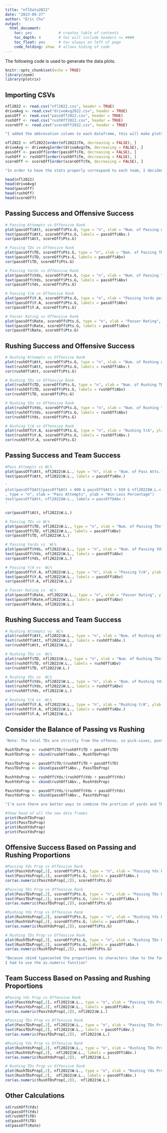 ```yaml
---
title: "nflData2022"
date: "2023-09-27"
author: "Eric Chu"
output:
  html_document:
    toc: yes            # creates table of contents
    toc_depth: 4        # toc will include headers <= ####
    toc_float: yes      # toc always on left of page
    code_folding: show  # allows hiding of code
---
```


The following code is used to generate the data plots.

```r
knitr::opts_chunk$set(echo = TRUE)
library(zoom)
library(plotrix)
```

## Importing CSVs
``` r
nfl2022 <- read.csv("nfl2022.csv", header = TRUE)
driveAvg <- read.csv("driveAvg2022.csv", header = TRUE)
passOff <- read.csv("passOff2022.csv", header = TRUE)
rushOff <- read.csv("rushOff2022.csv", header = TRUE)
scoreOff <- read.csv("scoreOff2022.csv", header = TRUE)

"I added the abbrevation column to each dataframe, this will make plotting, sorting, and organization easier."
```


```r
nfl2022 <- nfl2022[order(nfl2022$Tm, decreasing = FALSE), ]
driveAvg <- driveAvg[order(driveAvg$Tm, decreasing = FALSE), ]
passOff <- passOff[order(passOff$Tm, decreasing = FALSE), ]
rushOff <- rushOff[order(rushOff$Tm, decreasing = FALSE), ]
scoreOff <- scoreOff[order(scoreOff$Tm, decreasing = FALSE), ]

"In order to have the stats properly correspond to each team, I decided to use alphabetical order since it is the most consistent ordering between each data frame."
```

``` r
head(nfl2022)
head(driveAvg)
head(passOff)
head(rushOff)
head(scoreOff)
```


## Passing Success and Offensive Success
``` r

# Passing Attempts vs Offensive Rank
plot(passOff$Att, scoreOff$Pts.G, type = "n", xlab = "Num. of Passing Atts.", ylab = "Points per Game")
text(passOff$Att, scoreOff$Pts.G, labels = passOff$Abv.)
cor(passOff$Att, scoreOff$Pts.G)

# Passing TDs vs Offensive Rank
plot(passOff$TD, scoreOff$Pts.G, type = "n", xlab = "Num. of Passing TDs", ylab = "Points per Game")
text(passOff$TD, scoreOff$Pts.G, labels = passOff$Abv)
cor(passOff$TD, scoreOff$Pts.G)

# Passing Yards vs Offensive Rank
plot(passOff$Yds, scoreOff$Pts.G, type = "n", xlab = "Num. of Passing YDs", ylab = "Points per Game")
text(passOff$Yds, scoreOff$Pts.G, labels = passOff$Abv)
cor(passOff$Yds, scoreOff$Pts.G)

# Passing Y/A vs Offensive Rank
plot(passOff$Y.A, scoreOff$Pts.G, type = "n", xlab = "Passing Yards per Attempt", ylab = "Points per Game")
text(passOff$Y.A, scoreOff$Pts.G, labels = passOff$Abv)
cor(passOff$Y.A, scoreOff$Pts.G)

# Passer Rating vs Offensive Rank
plot(passOff$Rate, scoreOff$Pts.G, type = "n", xlab = "Passer Rating", ylab = "Points per Game")
text(passOff$Rate, scoreOff$Pts.G, labels = passOff$Abv)
cor(passOff$Rate, scoreOff$Pts.G)

```

## Rushing Success and Offensive Success
```r
# Rushing Attempts vs Offensive Rank
plot(rushOff$Att, scoreOff$Pts.G, type = "n", xlab = "Num. of Rushing Atts.", ylab = "Points per Game")
text(rushOff$Att, scoreOff$Pts.G, labels = rushOff$Abv.)
cor(rushOff$Att, scoreOff$Pts.G)

# Rushing TDs vs Offensive Rank
plot(rushOff$TD, scoreOff$Pts.G, type = "n", xlab = "Num. of Rushing TDs", ylab = "Points per Game")
text(rushOff$TD, scoreOff$Pts.G, labels = rushOff$Abv)
cor(rushOff$TD, scoreOff$Pts.G)

# Rushing YDs vs Offensive Rank
plot(rushOff$Yds, scoreOff$Pts.G, type = "n", xlab = "Num. of Rushing Yds", ylab = "Points per Game")
text(rushOff$Yds, scoreOff$Pts.G, labels = rushOff$Abv)
cor(rushOff$Yds, scoreOff$Pts.G)

# Rushing Y/A vs Offensive Rank
plot(rushOff$Y.A, scoreOff$Pts.G, type = "n", xlab = "Rushing Y/A", ylab = "Points per Game")
text(rushOff$Y.A, scoreOff$Pts.G, labels = rushOff$Abv.)
cor(rushOff$Y.A, scoreOff$Pts.G)
```

## Passing Success and Team Success
```r

#Pass Attempts vs WL%
plot(passOff$Att, nfl2022$W.L., type = "n", xlab = "Num. of Pass Atts.", ylab = "Win-Loss Percentage")
text(passOff$Att, nfl2022$W.L., labels = passOff$Abv.)

'
plot(passOff$Att[passOff$Att < 600 & passOff$Att > 550 & nfl2022$W.L.< 0.55 & nfl2022$W.L. > 0.5], nfl2022$W.L.[passOff$Att < 600 & passOff$Att > 550 & nfl2022$W.L.< 0.55 & nfl2022$W.L. > 0.5]
, type = "n", xlab = "Pass Attempts", ylab = "Win-Loss Percentage")
text(passOff$Att, nfl2022$W.L., labels = passOff$Abv.)
'

cor(passOff$Att, nfl2022$W.L.)

# Passing TDs vs WL%
plot(passOff$TD, nfl2022$W.L., type = "n", xlab = "Num. of Passing TDs", ylab = "Win-Loss Percentage")
text(passOff$TD, nfl2022$W.L., labels = passOff$Abv)
cor(passOff$TD, nfl2022$W.L.)

# Passing Yards vs  WL%
plot(passOff$Yds, nfl2022$W.L., type = "n", xlab = "Num. of Passing Yds", ylab = "Win-Loss Percentage")
text(passOff$Yds, nfl2022$W.L., labels = passOff$Abv)
cor(passOff$Yds, nfl2022$W.L.)

# Passing Y/A vs  WL%
plot(passOff$Y.A, nfl2022$W.L., type = "n", xlab = "Passing Y/A", ylab = "Win-Loss Percentage")
text(passOff$Y.A, nfl2022$W.L., labels = passOff$Abv)
cor(passOff$Y.A, nfl2022$W.L.)

# Passer Rating vs  WL%
plot(passOff$Rate, nfl2022$W.L., type = "n", xlab = "Passer Rating", ylab = "Win-Loss Percentage")
text(passOff$Rate,nfl2022$W.L., labels = passOff$Abv)
cor(passOff$Rate, nfl2022$W.L.)
```

## Rushing Success and Team Success
```r
# Rushing Attempts vs  WL%
plot(rushOff$Att, nfl2022$W.L., type = "n", xlab = "Num. of Rushing Atts.", ylab = "Win-Loss Percentage")
text(rushOff$Att, nfl2022$W.L., labels = rushOff$Abv.)
cor(rushOff$Att, nfl2022$W.L.)

# Rushing TDs vs  WL%
plot(rushOff$TD, nfl2022$W.L., type = "n", xlab = "Num. of Rushing TDs", ylab = "Win-Loss Percentage")
text(rushOff$TD, nfl2022$W.L., labels = rushOff$Abv)
cor(rushOff$TD, nfl2022$W.L.)

# Rushing YDs vs  WL%
plot(rushOff$Yds, nfl2022$W.L., type = "n", xlab = "Num. of Rushing Yds", ylab = "Win-Loss Percentage")
text(rushOff$Yds, nfl2022$W.L., labels = rushOff$Abv)
cor(rushOff$Yds, nfl2022$W.L.)

# Rushing Y/A vs  WL%
plot(rushOff$Y.A, nfl2022$W.L., type = "n", xlab = "Rushing Y/A", ylab = "Win-Loss Percentage")
text(rushOff$Y.A, nfl2022$W.L., labels = rushOff$Abv.)
cor(rushOff$Y.A, nfl2022$W.L.)
```

## Consider the Balance of Passing vs Rushing
```r
'Note: The total TDs are strictly from the offense, so pick-sixes, punt return TDs, and so on will not count'

RushTDsProp <- rushOff$TD/(rushOff$TD + passOff$TD)
RushTDsProp <- cbind(rushOff$Abv., RushTDsProp)

PassTDsProp <- passOff$TD/(rushOff$TD + passOff$TD)
PassTDsProp <- cbind(passOff$Abv., PassTDsProp)

RushYdsProp <- rushOff$Yds/(rushOff$Yds + passOff$Yds)
RushYdsProp <- cbind(rushOff$Abv., RushYdsProp)

PassYdsProp <- passOff$Yds/(rushOff$Yds + passOff$Yds)
PassYdsProp <- cbind(passOff$Abv., PassYdsProp)

"I'm sure there are better ways to combine the prortion of yards and TDs with team abbreviations, but this will do for now."
```

```r
#Show head of all the new data frames
print(RushTDsProp)
print(PassTDsProp)
print(RushYdsProp)
print(PassYdsProp)
```


## Offensive Success Based on Passing and Rushing Proportions
```r

#Passing Yds Prop vs Offensive Rank
plot(PassYdsProp[,2], scoreOff$Pts.G, type = "n", xlab = "Passing Yds Percentage", ylab = "Points per Game")
text(PassYdsProp[,2], scoreOff$Pts.G, labels = passOff$Abv.)
cor(as.numeric(PassYdsProp[,2]), scoreOff$Pts.G)

#Passing TDs Prop vs Offensive Rank
plot(PassTDsProp[,2], scoreOff$Pts.G, type = "n", xlab = "Passing TDs Percentage", ylab = "Points per Game")
text(PassTDsProp[,2], scoreOff$Pts.G, labels = passOff$Abv.)
cor(as.numeric(PassTDsProp[,2]), scoreOff$Pts.G)

#Rushing Yds Prop vs Offensive Rank
plot(RushYdsProp[,2], scoreOff$Pts.G, type = "n", xlab = "Rushing Yds Percentage", ylab = "Points per Game")
text(RushYdsProp[,2], scoreOff$Pts.G, labels = passOff$Abv.)
cor(as.numeric(RushYdsProp[,2]), scoreOff$Pts.G)

# Rushing TDs Prop vs Offensive Rank
plot(RushTDsProp[,2], scoreOff$Pts.G, type = "n", xlab = "Rushing TDs Percentage", ylab = "Points per Game")
text(RushTDsProp[,2], scoreOff$Pts.G, labels = passOff$Abv.)
cor(as.numeric(RushTDsProp[,2]), scoreOff$Pts.G)

"Because cbind typecasted the proportions to characters (due to the fact that we binded the values with abv. column which is a character vector) 
I had to use the as.numeric function"
```

## Team Success Based on Passing and Rushing Proportions
```r
#Pasing Yds Prop vs Offensive Rank
plot(PassYdsProp[,2], nfl2022$W.L., type = "n", xlab = "Passing Yds Proportion", ylab = "Win/Loss Percentage")
text(PassYdsProp[,2], nfl2022$W.L., labels = passOff$Abv.)
cor(as.numeric(PassYdsProp[,2]), nfl2022$W.L.)

#Passing TDs Prop vs Offensive Rank
plot(PassTDsProp[,2], nfl2022$W.L., type = "n", xlab = "Passing TDs Proportion", ylab = "Win/Loss Percentage")
text(PassTDsProp[,2], nfl2022$W.L., labels = passOff$Abv.)
cor(as.numeric(PassTDsProp[,2]),  nfl2022$W.L.)

#Rushing Yds Prop vs Offensive Rank
plot(RushYdsProp[,2], nfl2022$W.L., type = "n", xlab = "Rushing TDs Proportion", ylab = "Win/Loss Percentage")
text(RushYdsProp[,2],  nfl2022$W.L., labels = passOff$Abv.)
cor(as.numeric(RushYdsProp[,2]),  nfl2022$W.L.)

# Rushing TDs Prop vs Offensive Rank
plot(RushTDsProp[,2], nfl2022$W.L., type = "n", xlab = "Rushing Yds Proportion", ylab = "Win/Loss Percentage")
text(RushTDsProp[,2],  nfl2022$W.L., labels = passOff$Abv.)
cor(as.numeric(RushTDsProp[,2]),  nfl2022$W.L.)
```

## Other Calculations
```r
sd(rushOff$Yds)
sd(passOff$Yds)
sd(rushOff$TD)
sd(passOff$TD)
sd(passOff$Rate)
```


